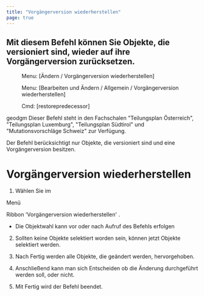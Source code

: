 ```yaml
---
title: "Vorgängerversion wiederherstellen"
page: true
---
```

## Mit diesem Befehl k&#246;nnen Sie Objekte, die versioniert sind, wieder auf ihre Vorg&#228;ngerversion zur&#252;cksetzen.
<GeoMapper> <Menu> Menu: [Ändern / Vorgängerversion wiederherstellen] </Menu> </GeoMapper>
<GeoDesigner>
 <Menu> Menu: [Bearbeiten und Ändern / Allgemein / Vorgängerversion wiederherstellen] </Menu> 
 <Menu> Cmd: [restorepredecessor] </Menu> 

 <Placeholder>geodgm</Placeholder> </GeoDesigner>
<Warning>
Dieser Befehl steht in den Fachschalen &quot;Teilungsplan &#214;sterreich&quot;, &quot;Teilungsplan Luxemburg&quot;, &quot;Teilungsplan S&#252;dtirol&quot; und &quot;Mutationsvorschl&#228;ge Schweiz&quot; zur Verf&#252;gung.
</Warning>


Der Befehl ber&#252;cksichtigt nur Objekte, die versioniert sind und eine Vorg&#228;ngerversion besitzen.

# Vorg&#228;ngerversion wiederherstellen 


1.  W&#228;hlen Sie im 


<GeoMapper>Men&#252;

</GeoMapper>
 <GeoDesigner>Ribbon
</GeoDesigner> &#39;Vorg&#228;ngerversion wiederherstellen&#39; .

-  Die Objektwahl kann vor oder nach Aufruf des Befehls erfolgen



2.  Sollten keine Objekte selektiert worden sein, k&#246;nnen jetzt Objekte selektiert werden.

3.  Nach <Border>Fertig</Border>  werden alle Objekte, die ge&#228;ndert werden, hervorgehoben.

4.  Anschlie&#223;end kann man sich Entscheiden ob die &#196;nderung durchgef&#252;hrt werden soll, oder nicht.

5.  Mit <Border>Fertig</Border>  wird der Befehl beendet. 



